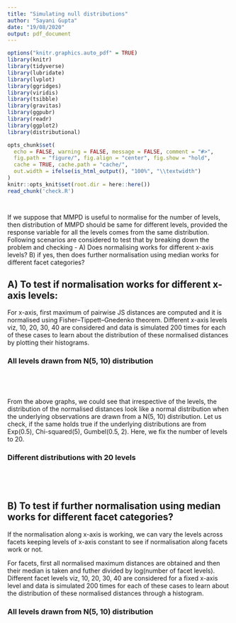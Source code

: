 ```yaml
---
title: "Simulating null distributions"
author: "Sayani Gupta"
date: "19/08/2020"
output: pdf_document
---
```


```r

options("knitr.graphics.auto_pdf" = TRUE)
library(knitr)
library(tidyverse)
library(lubridate)
library(lvplot)
library(ggridges)
library(viridis)
library(tsibble)
library(gravitas)
library(ggpubr)
library(readr)
library(ggplot2)
library(distributional)

opts_chunk$set(
  echo = FALSE, warning = FALSE, message = FALSE, comment = "#>",
  fig.path = "figure/", fig.align = "center", fig.show = "hold",
  cache = TRUE, cache.path = "cache/",
  out.width = ifelse(is_html_output(), "100%", "\\textwidth")
)
knitr::opts_knit$set(root.dir = here::here())
read_chunk('check.R')
```

```r

```

```r
```

If we suppose that MMPD is useful to normalise for the number of levels, then distribution of MMPD should be same for different levels, provided the response variable for all the levels comes from the same distribution. Following scenarios are considered to test that by breaking down the problem and checking  - 
A) Does normalising works for different x-axis levels?
B) if yes, then does further normalisation using median works for different facet categories?

## A) To test if normalisation works for different x-axis levels:

For x-axis, first maximum of pairwise JS distances are computed and it is normalised using Fisher–Tippett–Gnedenko theorem. Different x-axis levels viz, 10, 20, 30, 40 are considered and data is simulated 200 times for each of these cases to learn about the distribution of these normalised distances by plotting their histograms.


### All levels drawn from N(5, 10) distribution

```r

```

```r

```

```r

```

```r

```


From the above graphs, we could see that irrespective of the levels, the distribution of the normalised distances look like a normal distribution when the underlying observations are drawn from a N(5, 10) distribution. Let us check, if the same holds true if the underlying distributions are from Exp(0.5), Chi-squared(5), Gumbel(0.5, 2). Here, we fix the number of levels to 20.


### Different distributions with 20 levels

```r

```

```r

```

```r

```


```r

```


## B) To test if further normalisation using median works for different facet categories?

If the normalisation along x-axis is working, we can vary the levels across facets keeping levels of x-axis constant to see if normalisation along facets work or not. 

For facets, first all normalised maximum distances are obtained and then their median is taken and futher divided by log(number of facet levels). Different facet levels viz, 10, 20, 30, 40 are considered for a fixed x-axis level and data is simulated 200 times for each of these cases to learn about the distribution of these normalised distances through a histogram.

### All levels drawn from N(5, 10) distribution

```r

```

```r

```

```r

```

```r

```

